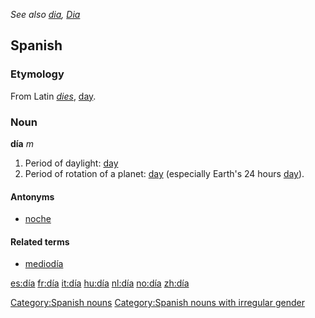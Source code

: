 ''See also [[dia]], [[Dia]]''
==Spanish==

===Etymology===
From Latin ''[[dies]]'', [[day]].

===Noun===
'''día''' ''m''
#Period of daylight: [[day]]
#Period of rotation of a planet: [[day]] (especially Earth's 24 hours [[day]]).

====Antonyms====
*[[noche]]

====Related terms====
*[[mediodía]]

[[Category:Spanish nouns]]
[[Category:Spanish nouns with irregular gender]]

[[es:día]]
[[fr:día]]
[[it:día]]
[[hu:día]]
[[nl:día]]
[[no:día]]
[[zh:día]]